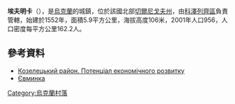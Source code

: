 {{coord|50|50|41|N|30|49|53|E|scale:100000|display=title}}

'''埃夫明卡'''（{{lang-uk|Євминка}}），是[[烏克蘭|烏克蘭]]的城鎮，位於該國北部[[切爾尼戈夫州|切爾尼戈夫州]]，由[[科澤列齊區|科澤列齊區]]負責管轄，始建於1552年，面積5.9平方公里，海拔高度106米，2001年人口956，人口密度每平方公里162.2人。

==參考資料==
*[http://cg.gov.ua/web_docs/1/2014/03/docs/KOZELETS.PDF Козелецький район. Потенціал економічного розвитку]{{Wayback|url=http://cg.gov.ua/web_docs/1/2014/03/docs/KOZELETS.PDF |date=20151222113731 }}
*[http://w1.c1.rada.gov.ua/pls/z7502/A005?rdat1=22.03.2014&rf7571=40074 Євминка]{{dead link|date=2017年12月 |bot=InternetArchiveBot |fix-attempted=yes }}

{{Ukraine-geo-stub}}
[[Category:烏克蘭村落|Category:烏克蘭村落]]